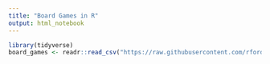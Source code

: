 ```yaml
---
title: "Board Games in R"
output: html_notebook
---
```


```r
library(tidyverse)
board_games <- readr::read_csv("https://raw.githubusercontent.com/rfordatascience/tidytuesday/master/data/2019/2019-03-12/board_games.csv")
```

